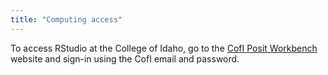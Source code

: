 ---
title: "Computing access"
---

To access RStudio at the College of Idaho, go to the [CofI Posit Workbench](https://rstudio.collegeofidaho.edu/) website and sign-in using the CofI email and password.